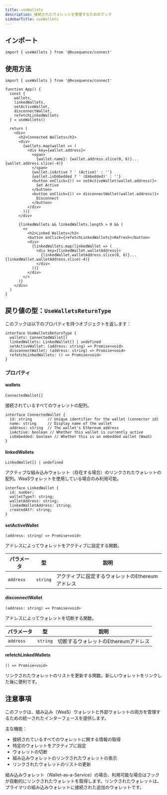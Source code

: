 ```yaml
---
title: useWallets
description: 接続されたウォレットを管理するためのフック
sidebarTitle: useWallets
---
```


## インポート

```tsx
import { useWallets } from '@0xsequence/connect'
```

## 使用方法

```tsx
import { useWallets } from '@0xsequence/connect'

function App() {
  const { 
    wallets, 
    linkedWallets, 
    setActiveWallet, 
    disconnectWallet,
    refetchLinkedWallets
  } = useWallets()
  
  return (
    <div>
      <h2>Connected Wallets</h2>
      <div>
        {wallets.map(wallet => (
          <div key={wallet.address}>
            <span>
              {wallet.name}: {wallet.address.slice(0, 6)}...{wallet.address.slice(-4)}
            </span>
            {wallet.isActive ? ' (Active)' : ''}
            {wallet.isEmbedded ? ' (Embedded)' : ''}
            <button onClick={() => setActiveWallet(wallet.address)}>
              Set Active
            </button>
            <button onClick={() => disconnectWallet(wallet.address)}>
              Disconnect
            </button>
          </div>
        ))}
      </div>
      
      {linkedWallets && linkedWallets.length > 0 && (
        <>
          <h2>Linked Wallets</h2>
          <button onClick={refetchLinkedWallets}>Refresh</button>
          <div>
            {linkedWallets.map(linkedWallet => (
              <div key={linkedWallet.walletAddress}>
                {linkedWallet.walletAddress.slice(0, 6)}...{linkedWallet.walletAddress.slice(-4)}
              </div>
            ))}
          </div>
        </>
      )}
    </div>
  )
}
```

## 戻り値の型：`UseWalletsReturnType`

このフックは以下のプロパティを持つオブジェクトを返します：

```tsx
interface UseWalletsReturnType {
  wallets: ConnectedWallet[]
  linkedWallets: LinkedWallet[] | undefined
  setActiveWallet: (address: string) => Promise<void>
  disconnectWallet: (address: string) => Promise<void>
  refetchLinkedWallets: () => Promise<void>
}
```

### プロパティ

#### wallets

`ConnectedWallet[]`

接続されているすべてのウォレットの配列。

```tsx
interface ConnectedWallet {
  id: string       // Unique identifier for the wallet (connector id)
  name: string     // Display name of the wallet
  address: string  // The wallet's Ethereum address
  isActive: boolean // Whether this wallet is currently active
  isEmbedded: boolean // Whether this is an embedded wallet (WaaS)
}
```

#### linkedWallets

`LinkedWallet[] | undefined`

アクティブな組み込みウォレット（存在する場合）のリンクされたウォレットの配列。WaaSウォレットを使用している場合のみ利用可能。

```tsx
interface LinkedWallet {
  id: number;
  walletType?: string;
  walletAddress: string;
  linkedWalletAddress: string;
  createdAt?: string;
}
```

#### setActiveWallet

`(address: string) => Promise<void>`

アドレスによってウォレットをアクティブに設定する関数。

| パラメータ     | 型        | 説明                           |
| --------- | -------- | ---------------------------- |
| `address` | `string` | アクティブに設定するウォレットのEthereumアドレス |

#### disconnectWallet

`(address: string) => Promise<void>`

アドレスによってウォレットを切断する関数。

| パラメータ     | 型        | 説明                     |
| --------- | -------- | ---------------------- |
| `address` | `string` | 切断するウォレットのEthereumアドレス |

#### refetchLinkedWallets

`() => Promise<void>`

リンクされたウォレットのリストを更新する関数。新しいウォレットをリンクした後に便利です。

## 注意事項

このフックは、組み込み（WaaS）ウォレットと外部ウォレットの両方を管理するための統一されたインターフェースを提供します。

主な機能：

* 接続されているすべてのウォレットに関する情報の取得
* 特定のウォレットをアクティブに設定
* ウォレットの切断
* 組み込みウォレットのリンクされたウォレットの表示
* リンクされたウォレットのリストの更新

組み込みウォレット（Wallet-as-a-Service）の場合、利用可能な場合はフックが自動的にリンクされたウォレットを取得します。リンクされたウォレットは、プライマリの組み込みウォレットに接続された追加のウォレットです。
